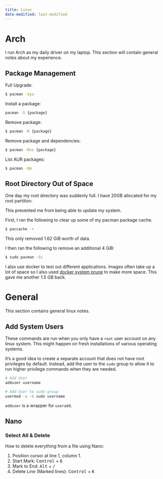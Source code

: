 ```yaml
---
title: Linux
date-modified: last-modified
---
```


# Arch

I run Arch as my daily driver on my laptop.
This section will contain general notes about my experience.

## Package Management

Full Upgrade:

```.sh
$ pacman -Syu
```

Install a package:

```.sh
pacman -S {package}
```

Remove package:

```.sh
$ pacman -R {package}
```

Remove package and dependencies:

```.sh
$ pacman -Rns {package}
```

List AUR packages:

```.sh
$ pacman -Qm
```

## Root Directory Out of Space

One day my root directory was suddenly full. 
I have 20GB allocated for my root partition.

This prevented me from being able to update my system.

First, I ran the following to clear up some of my pacman package cache.

```.sh
$ paccache -r
```

This only removed 1.62 GiB worth of data.

I then ran the following to remove an additional 4 GiB:

```.sh
$ sudo pacman -Sc
```

I also use docker to test out different applications.
Images often take up a lot of space so I also used [docker system prune](./homelab/docker.qmd#system-prune) to make more space. 
This gave me another 1.5 GB back. 

# General 

This section contains general linux notes.

## Add System Users

These commands are run when you only have a `root` user account on any linux system. 
This might happen on fresh installations of various operating systems.

It's a good idea to create a separate account that does not have root privileges by default.
Instead, add the user to the `sudo` group to allow it to run higher privilege commands when they are needed.

```.sh
# Add User
adduser username

# Add User to sudo group
usermod -a -G sudo username
```

:::{.callout-note}
`adduser` is a wrapper for `useradd`. 
:::

## Nano

### Select All & Delete

How to delete everything from a file using Nano:

1. Position cursor at line 1, column 1.
1. Start Mark: <kbd>Control</kbd> + <kbd>6</kbd>
1. Mark to End: <kbd>Alt</kbd> + <kbd>/</kbd>
1. Delete Line (Marked lines): <kbd>Control</kbd> + <kbd>K</kbd>
